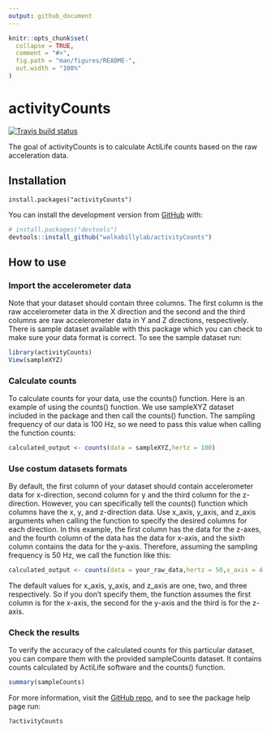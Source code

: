 ```yaml
---
output: github_document
---
```


<!-- README.md is generated from README.Rmd. Please edit that file -->

```r
knitr::opts_chunk$set(
  collapse = TRUE,
  comment = "#>",
  fig.path = "man/figures/README-",
  out.width = "100%"
)
```
# activityCounts

<!-- badges: start -->
[![Travis build status](https://travis-ci.org/walkabillylab/activityCounts.svg?branch=master)](https://travis-ci.org/walkabillylab/activityCounts)
<!-- badges: end -->

The goal of activityCounts is to calculate ActiLife counts based on the raw acceleration data.

## Installation

[//]: # (You can install the released version of activityCounts from [CRAN](https://CRAN.R-project.org) with:)

```undefined
install.packages("activityCounts")
```


You can install the development version from [GitHub](https://github.com/) with:

``` r
# install.packages("devtools")
devtools::install_github("walkabillylab/activityCounts")
```
## How to use

### Import the accelerometer data 
Note that your dataset should contain three columns. The first column is the raw accelerometer data in the X direction and the second and the third columns are raw accelerometer data in Y and Z directions, respectively. There is sample dataset available with this package which you can check to make sure your data format is correct. To see the sample dataset run:


```r
library(activityCounts)
View(sampleXYZ)

```

### Calculate counts
To calculate counts for your data, use the counts() function. Here is an example of using the counts() function. We use sampleXYZ dataset included in the package and then call the counts() function. The sampling frequency of our data is 100 Hz, so we need to pass this value when calling the function counts:

```r
calculated_output <- counts(data = sampleXYZ,hertz = 100)
```

### Use costum datasets formats
By default, the first column of your dataset should contain accelerometer data for x-direction, second column for y and the third column for the z-direction. However, you can specifically tell the counts() function which columns have the x, y, and z-direction data. Use x_axis, y_axis, and z_axis arguments when calling the function to specify the desired columns for each direction.
In this example, the first column has the data for the z-axes, and the fourth column of the data has the data for x-axis, and the sixth column contains the data for the y-axis. Therefore, assuming the sampling frequency is 50 Hz, we call the function like this:


```r
calculated_output <- counts(data = your_raw_data,hertz = 50,x_axis = 4 , y_axis = 6,z_axis = 1)

```
The default values for x_axis, y_axis, and z_axis are one, two, and three respectively. So if you don't specify them, the function assumes the first column is for the x-axis, the second for the y-axis and the third is for the z-axis.


### Check the results
To verify the accuracy of the calculated counts for this particular dataset, you can compare them with the provided sampleCounts dataset. It contains counts calculated by ActiLife software and the counts() function.

```r
summary(sampleCounts)
```


For more information, visit the [GitHub repo](https://github.com/walkabillylab/activityCounts), and to see the package help page run:
```r
?activityCounts
```




